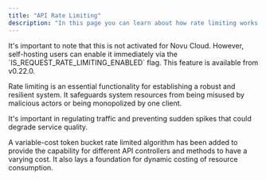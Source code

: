 ```yaml
---
title: "API Rate Limiting"
description: "In this page you can learn about how rate limiting works with Novu's API"
---
```


<Note>
  It's important to note that this is not activated for Novu Cloud. However, self-hosting users can enable it immediately via the `IS_REQUEST_RATE_LIMITING_ENABLED` flag.
</Note>

<Warning>
  This feature is available from v0.22.0.
</Warning>


Rate limiting is an essential functionality for establishing a robust and resilient system. It safeguards system resources from being misused by malicious actors or being monopolized by one client.

It's important in regulating traffic and preventing sudden spikes that could degrade service quality.

A variable-cost token bucket rate limited algorithm has been added to provide the capability for different API controllers and methods to have a varying cost. It also lays a foundation for dynamic costing of resource consumption.

